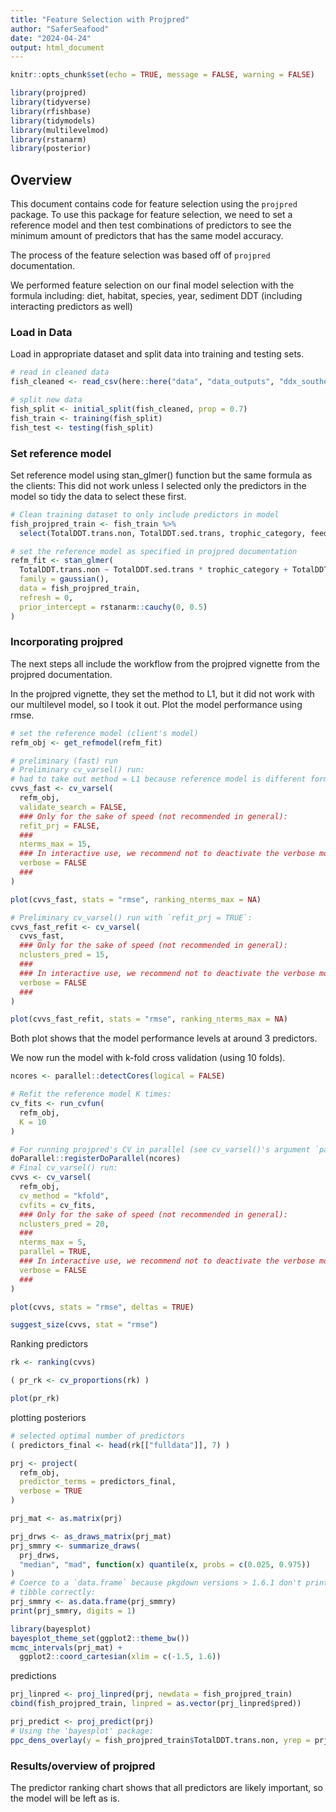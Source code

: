 ```yaml
---
title: "Feature Selection with Projpred"
author: "SaferSeafood"
date: "2024-04-24"
output: html_document
---
```


```r
knitr::opts_chunk$set(echo = TRUE, message = FALSE, warning = FALSE) 

library(projpred)
library(tidyverse)
library(rfishbase)
library(tidymodels)
library(multilevelmod)
library(rstanarm)
library(posterior)
``` 

## Overview

This document contains code for feature selection using the `projpred` package. To use this package for feature selection, we need to set a reference model and then test combinations of predictors to see the minimum amount of predictors that has the same model accuracy.

The process of the feature selection was based off of `projpred` documentation.

We performed feature selection on our final model selection with the formula including: diet, habitat, species, year, sediment DDT (including interacting predictors as well)

### Load in Data
 
Load in appropriate dataset and split data into training and testing sets.
```r
# read in cleaned data
fish_cleaned <- read_csv(here::here("data", "data_outputs", "ddx_southernCA_norm.csv"))

# split new data
fish_split <- initial_split(fish_cleaned, prop = 0.7)
fish_train <- training(fish_split)
fish_test <- testing(fish_split)
```

### Set reference model 

Set reference model using stan_glmer() function but the same formula as the clients: 
This did not work unless I selected only the predictors in the model so tidy the data to select these first. 

```r
# Clean training dataset to only include predictors in model
fish_projpred_train <- fish_train %>% 
  select(TotalDDT.trans.non, TotalDDT.sed.trans, trophic_category, feeding_position, Year, CompositeCommonName)

# set the reference model as specified in projpred documentation
refm_fit <- stan_glmer(
  TotalDDT.trans.non ~ TotalDDT.sed.trans * trophic_category + TotalDDT.sed.trans * feeding_position + Year + (1|CompositeCommonName),
  family = gaussian(),
  data = fish_projpred_train,
  refresh = 0,
  prior_intercept = rstanarm::cauchy(0, 0.5)
)
```

### Incorporating projpred

The next steps all include the workflow from the projpred vignette from the projpred documentation.

In the projpred vignette, they set the method to L1, but it did not work with our multilevel model, so I took it out.
Plot the model performance using rmse. 

```r
# set the reference model (client's model)
refm_obj <- get_refmodel(refm_fit)

# preliminary (fast) run
# Preliminary cv_varsel() run:
# had to take out method = L1 because reference model is different format
cvvs_fast <- cv_varsel(
  refm_obj,
  validate_search = FALSE,
  ### Only for the sake of speed (not recommended in general):
  refit_prj = FALSE,
  ###
  nterms_max = 15,
  ### In interactive use, we recommend not to deactivate the verbose mode:
  verbose = FALSE
  ### 
)

plot(cvvs_fast, stats = "rmse", ranking_nterms_max = NA)
```

```r
# Preliminary cv_varsel() run with `refit_prj = TRUE`:
cvvs_fast_refit <- cv_varsel(
  cvvs_fast,
  ### Only for the sake of speed (not recommended in general):
  nclusters_pred = 15,
  ###
  ### In interactive use, we recommend not to deactivate the verbose mode:
  verbose = FALSE
  ### 
)

plot(cvvs_fast_refit, stats = "rmse", ranking_nterms_max = NA)
```
Both plot shows that the model performance levels at around 3 predictors. 

We now run the model with k-fold cross validation (using 10 folds).
```r
ncores <- parallel::detectCores(logical = FALSE)

# Refit the reference model K times:
cv_fits <- run_cvfun(
  refm_obj,
  K = 10
)

```

```r
# For running projpred's CV in parallel (see cv_varsel()'s argument `parallel`):
doParallel::registerDoParallel(ncores)
# Final cv_varsel() run:
cvvs <- cv_varsel(
  refm_obj,
  cv_method = "kfold",
  cvfits = cv_fits,
  ### Only for the sake of speed (not recommended in general):
  nclusters_pred = 20,
  ###
  nterms_max = 5,
  parallel = TRUE,
  ### In interactive use, we recommend not to deactivate the verbose mode:
  verbose = FALSE
  ### 
)

plot(cvvs, stats = "rmse", deltas = TRUE)

suggest_size(cvvs, stat = "rmse")
```

Ranking predictors

```r
rk <- ranking(cvvs)

( pr_rk <- cv_proportions(rk) )

plot(pr_rk)
```

plotting posteriors

```r
# selected optimal number of predictors
( predictors_final <- head(rk[["fulldata"]], 7) )

prj <- project(
  refm_obj,
  predictor_terms = predictors_final,
  verbose = TRUE
)

prj_mat <- as.matrix(prj)

prj_drws <- as_draws_matrix(prj_mat)
prj_smmry <- summarize_draws(
  prj_drws,
  "median", "mad", function(x) quantile(x, probs = c(0.025, 0.975))
)
# Coerce to a `data.frame` because pkgdown versions > 1.6.1 don't print the
# tibble correctly:
prj_smmry <- as.data.frame(prj_smmry)
print(prj_smmry, digits = 1)

library(bayesplot)
bayesplot_theme_set(ggplot2::theme_bw())
mcmc_intervals(prj_mat) +
  ggplot2::coord_cartesian(xlim = c(-1.5, 1.6))
```

predictions
```r
prj_linpred <- proj_linpred(prj, newdata = fish_projpred_train)
cbind(fish_projpred_train, linpred = as.vector(prj_linpred$pred))

prj_predict <- proj_predict(prj)
# Using the 'bayesplot' package:
ppc_dens_overlay(y = fish_projpred_train$TotalDDT.trans.non, yrep = prj_predict)
```

### Results/overview of projpred

The predictor ranking chart shows that all predictors are likely important, so the model will be left as is. 


